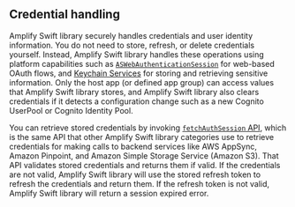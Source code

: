 ## Credential handling

Amplify Swift library securely handles credentials and user identity information. You do not need to store, refresh, or delete credentials yourself. Instead, Amplify Swift library handles these operations using platform capabilities such as [`ASWebAuthenticationSession`](https://developer.apple.com/documentation/authenticationservices/aswebauthenticationsession) for web-based OAuth flows, and [Keychain Services](https://developer.apple.com/documentation/security/keychain_services/) for storing and retrieving sensitive information. Only the host app (or defined app group) can access values that Amplify Swift library stores, and Amplify Swift library also clears credentials if it detects a configuration change such as a new Cognito UserPool or Cognito Identity Pool.

You can retrieve stored credentials by invoking [`fetchAuthSession` API](/gen1/[platform]/build-a-backend/auth/accessing-credentials/), which is the same API that other Amplify Swift library categories use to retrieve credentials for making calls to backend services like AWS AppSync, Amazon Pinpoint, and Amazon Simple Storage Service (Amazon S3). That API validates stored credentials and returns them if valid. If the credentials are not valid, Amplify Swift library will use the stored refresh token to refresh the credentials and return them. If the refresh token is not valid, Amplify Swift library will return a session expired error.
